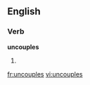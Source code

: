 
==English==

===Verb===
'''uncouples'''

# {{third-person singular of|[[uncouple]]}}

[[fr:uncouples]]
[[vi:uncouples]]